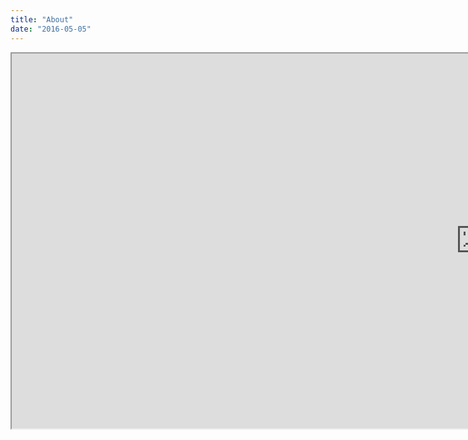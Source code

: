```yaml
---
title: "About"
date: "2016-05-05"
---
```


<iframe src="http://www.bcloud.org/e/" width=1500 height=600"></iframe>


